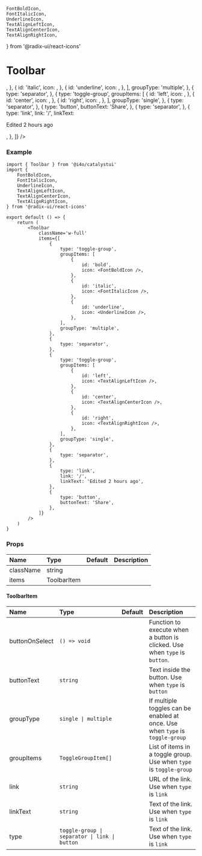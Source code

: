 	FontBoldIcon,
	FontItalicIcon,
	UnderlineIcon,
	TextAlignLeftIcon,
	TextAlignCenterIcon,
	TextAlignRightIcon,
} from '@radix-ui/react-icons'

# Toolbar

<DemoCard>
	<Toolbar
		items={[
			{
				type: 'toggle-group',
				groupItems: [
					{
						id: 'bold',
						icon: <FontBoldIcon />,
					},
					{
						id: 'italic',
						icon: <FontItalicIcon />,
					},
					{
						id: 'underline',
						icon: <UnderlineIcon />,
					},
				],
				groupType: 'multiple',
			},
			{
				type: 'separator',
			},
			{
				type: 'toggle-group',
				groupItems: [
					{
						id: 'left',
						icon: <TextAlignLeftIcon />,
					},
					{
						id: 'center',
						icon: <TextAlignCenterIcon />,
					},
					{
						id: 'right',
						icon: <TextAlignRightIcon />,
					},
				],
				groupType: 'single',
			},
			{
				type: 'separator',
			},
			{
				type: 'button',
				buttonText: 'Share',
			},
			{
				type: 'separator',
			},
			{
				type: 'link',
				link: '/',
				linkText: <p className='px-4'>Edited 2 hours ago</p>,
			},
		]}
	/>
</DemoCard>

### Example

```tsx
import { Toolbar } from '@i4o/catalystui'
import {
	FontBoldIcon,
	FontItalicIcon,
	UnderlineIcon,
	TextAlignLeftIcon,
	TextAlignCenterIcon,
	TextAlignRightIcon,
} from '@radix-ui/react-icons'

export default () => {
	return (
		<Toolbar
			className='w-full'
			items={[
				{
					type: 'toggle-group',
					groupItems: [
						{
							id: 'bold',
							icon: <FontBoldIcon />,
						},
						{
							id: 'italic',
							icon: <FontItalicIcon />,
						},
						{
							id: 'underline',
							icon: <UnderlineIcon />,
						},
					],
					groupType: 'multiple',
				},
				{
					type: 'separator',
				},
				{
					type: 'toggle-group',
					groupItems: [
						{
							id: 'left',
							icon: <TextAlignLeftIcon />,
						},
						{
							id: 'center',
							icon: <TextAlignCenterIcon />,
						},
						{
							id: 'right',
							icon: <TextAlignRightIcon />,
						},
					],
					groupType: 'single',
				},
				{
					type: 'separator',
				},
				{
					type: 'link',
					link: '/',
					linkText: 'Edited 2 hours ago',
				},
				{
					type: 'button',
					buttonText: 'Share',
				},
			]}
		/>
	)
}
```

### Props

| Name      | Type        | Default | Description |
| :-------- | :---------- | :------ | :---------- |
| className | string      |         |             |
| items     | ToolbarItem |         |             |

#### ToolbarItem

| Name           | Type                                          | Default | Description                                                                   |
| :------------- | :-------------------------------------------- | :------ | :---------------------------------------------------------------------------- |
| buttonOnSelect | `() => void`                                  |         | Function to execute when a button is clicked. Use when `type` is `button`.    |
| buttonText     | `string`                                      |         | Text inside the button. Use when `type` is `button`                           |
| groupType      | `single \| multiple`                          |         | If multiple toggles can be enabled at once. Use when `type` is `toggle-group` |
| groupItems     | `ToggleGroupItem[]`                           |         | List of items in a toggle group. Use when `type` is `toggle-group`            |
| link           | `string`                                      |         | URL of the link. Use when `type` is `link`                                    |
| linkText       | `string`                                      |         | Text of the link. Use when `type` is `link`                                   |
| type           | `toggle-group \| separator \| link \| button` |         | Text of the link. Use when `type` is `link`                                   |
